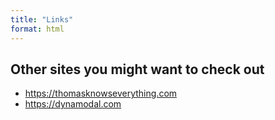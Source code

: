 ```yaml
---
title: "Links"
format: html
---
```


## Other sites you might want to check out

- [https://thomasknowseverything.com](https://thomasknowseverything.com)
- [https://dynamodal.com](https://dynamodal.com)